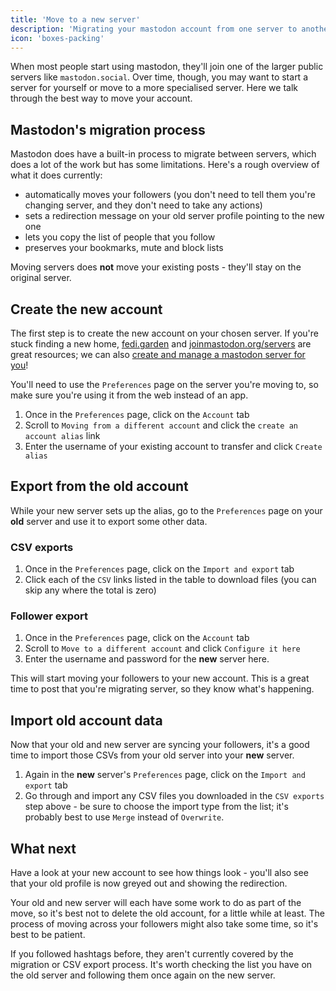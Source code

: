 ```yaml
---
title: 'Move to a new server'
description: 'Migrating your mastodon account from one server to another'
icon: 'boxes-packing'
---
```


When most people start using mastodon, they'll join one of the larger public servers like `mastodon.social`. Over time, though, you may want to start a server for yourself or move to a more specialised server. Here we talk through the best way to move your account.

## Mastodon's migration process

Mastodon does have a built-in process to migrate between servers, which does a lot of the work but has some limitations. Here's a rough overview of what it does currently:

* automatically moves your followers (you don't need to tell them you're changing server, and they don't need to take any actions)
* sets a redirection message on your old server profile pointing to the new one
* lets you copy the list of people that you follow
* preserves your bookmarks, mute and block lists

<Info>Moving servers does **not** move your existing posts - they'll stay on the original server.</Info>

## Create the new account

The first step is to create the new account on your chosen server. If you're stuck finding a new home, [fedi.garden](https://fedi.garden) and [joinmastodon.org/servers](https://joinmastodon.org/servers) are great resources; we can also [create and manage a mastodon server for you](https://mastodon.site/mastodon-servers)!

You'll need to use the `Preferences` page on the server you're moving to, so make sure you're using it from the web instead of an app.

1. Once in the `Preferences` page, click on the `Account` tab
2. Scroll to `Moving from a different account` and click the `create an account alias` link
3. Enter the username of your existing account to transfer and click `Create alias`

## Export from the old account

While your new server sets up the alias, go to the `Preferences` page on your **old** server and use it to export some other data.

### CSV exports

1. Once in the `Preferences` page, click on the `Import and export` tab
2. Click each of the `CSV` links listed in the table to download files (you can skip any where the total is zero)

### Follower export

1. Once in the `Preferences` page, click on the `Account` tab
2. Scroll to `Move to a different account` and click `Configure it here`
3. Enter the username and password for the **new** server here.

This will start moving your followers to your new account. This is a great time to post that you're migrating server, so they know what's happening.

## Import old account data

Now that your old and new server are syncing your followers, it's a good time to import those CSVs from your old server into your **new** server.

1. Again in the **new** server's `Preferences` page, click on the `Import and export` tab
2. Go through and import any CSV files you downloaded in the `CSV exports` step above - be sure to choose the import type from the list; it's probably best to use `Merge` instead of `Overwrite`.

## What next

Have a look at your new account to see how things look - you'll also see that your old profile is now greyed out and showing the redirection.

Your old and new server will each have some work to do as part of the move, so it's best not to delete the old account, for a little while at least. The process of moving across your followers might also take some time, so it's best to be patient.

<Info>If you followed hashtags before, they aren't currently covered by the migration or CSV export process. It's worth checking the list you have on the old server and following them once again on the new server.</Info>

